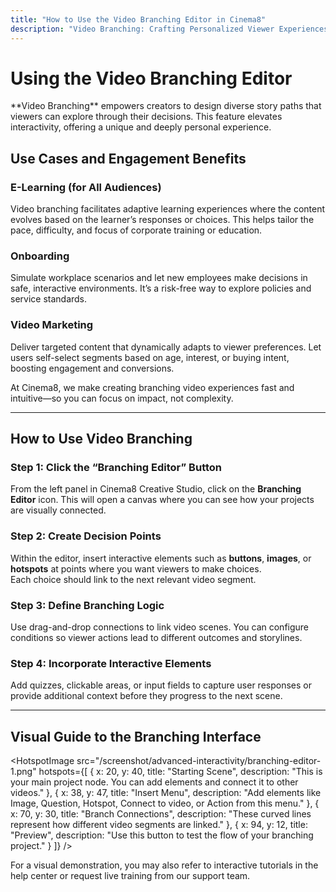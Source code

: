 ---
title: "How to Use the Video Branching Editor in Cinema8"
description: "Video Branching: Crafting Personalized Viewer Experiences"
---


# Using the Video Branching Editor

<Callout type="info">
**Video Branching** empowers creators to design diverse story paths that viewers can explore through their decisions. This feature elevates interactivity, offering a unique and deeply personal experience.
</Callout>

## Use Cases and Engagement Benefits

### E-Learning (for All Audiences)  
Video branching facilitates adaptive learning experiences where the content evolves based on the learner’s responses or choices. This helps tailor the pace, difficulty, and focus of corporate training or education.

### Onboarding  
Simulate workplace scenarios and let new employees make decisions in safe, interactive environments. It’s a risk-free way to explore policies and service standards.

### Video Marketing  
Deliver targeted content that dynamically adapts to viewer preferences. Let users self-select segments based on age, interest, or buying intent, boosting engagement and conversions.

At Cinema8, we make creating branching video experiences fast and intuitive—so you can focus on impact, not complexity.

---

## How to Use Video Branching

<Steps>

### Step 1: Click the “Branching Editor” Button  
From the left panel in Cinema8 Creative Studio, click on the **Branching Editor** icon. This will open a canvas where you can see how your projects are visually connected.

### Step 2: Create Decision Points  
Within the editor, insert interactive elements such as **buttons**, **images**, or **hotspots** at points where you want viewers to make choices.  
Each choice should link to the next relevant video segment.

### Step 3: Define Branching Logic  
Use drag-and-drop connections to link video scenes. You can configure conditions so viewer actions lead to different outcomes and storylines.

### Step 4: Incorporate Interactive Elements  
Add quizzes, clickable areas, or input fields to capture user responses or provide additional context before they progress to the next scene.

</Steps>

---

## Visual Guide to the Branching Interface

<HotspotImage 
  src="/screenshot/advanced-interactivity/branching-editor-1.png"
  hotspots={[
    {
      x: 20,
      y: 40,
      title: "Starting Scene",
      description: "This is your main project node. You can add elements and connect it to other videos."
    },
    {
      x: 38,
      y: 47,
      title: "Insert Menu",
      description: "Add elements like Image, Question, Hotspot, Connect to video, or Action from this menu."
    },
    {
      x: 70,
      y: 30,
      title: "Branch Connections",
      description: "These curved lines represent how different video segments are linked."
    },
    {
      x: 94,
      y: 12,
      title: "Preview",
      description: "Use this button to test the flow of your branching project."
    }
  ]}
/>

<Callout type="default">
For a visual demonstration, you may also refer to interactive tutorials in the help center or request live training from our support team.
</Callout>
